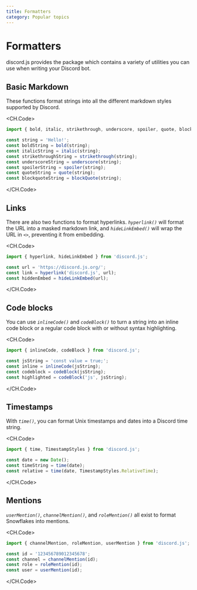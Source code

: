```yaml
---
title: Formatters
category: Popular topics
---
```


# Formatters

discord.js provides the <DocsLink package="formatters" /> package which contains a variety of utilities you can use when writing your Discord bot.

## Basic Markdown

These functions format strings into all the different markdown styles supported by Discord.

<CH.Code>

```js
import { bold, italic, strikethrough, underscore, spoiler, quote, blockQuote } from 'discord.js';

const string = 'Hello!';
const boldString = bold(string);
const italicString = italic(string);
const strikethroughString = strikethrough(string);
const underscoreString = underscore(string);
const spoilerString = spoiler(string);
const quoteString = quote(string);
const blockquoteString = blockQuote(string);
```

</CH.Code>

## Links

There are also two functions to format hyperlinks. _`hyperlink()`_ will format the URL into a masked markdown link, and _`hideLinkEmbed()`_ will wrap the URL in _`<>`_, preventing it from embedding.

<CH.Code>

```js
import { hyperlink, hideLinkEmbed } from 'discord.js';

const url = 'https://discord.js.org/';
const link = hyperlink('discord.js', url);
const hiddenEmbed = hideLinkEmbed(url);
```

</CH.Code>

## Code blocks

You can use _`inlineCode()`_ and _`codeBlock()`_ to turn a string into an inline code block or a regular code block with or without syntax highlighting.

<CH.Code>

```js
import { inlineCode, codeBlock } from 'discord.js';

const jsString = 'const value = true;';
const inline = inlineCode(jsString);
const codeblock = codeBlock(jsString);
const highlighted = codeBlock('js', jsString);
```

</CH.Code>

## Timestamps

With _`time()`_, you can format Unix timestamps and dates into a Discord time string.

<CH.Code>

```js
import { time, TimestampStyles } from 'discord.js';

const date = new Date();
const timeString = time(date);
const relative = time(date, TimestampStyles.RelativeTime);
```

</CH.Code>

## Mentions

_`userMention()`_, _`channelMention()`_, and _`roleMention()`_ all exist to format Snowflakes into mentions.

<CH.Code>

```js
import { channelMention, roleMention, userMention } from 'discord.js';

const id = '123456789012345678';
const channel = channelMention(id);
const role = roleMention(id);
const user = userMention(id);
```

</CH.Code>
